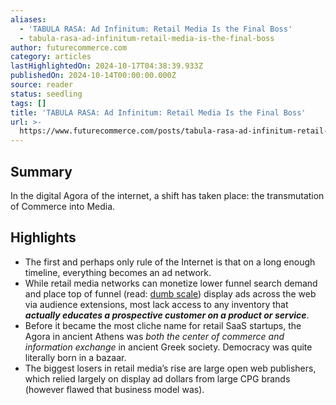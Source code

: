```yaml
---
aliases:
  - 'TABULA RASA: Ad Infinitum: Retail Media Is the Final Boss'
  - tabula-rasa-ad-infinitum-retail-media-is-the-final-boss
author: futurecommerce.com
category: articles
lastHighlightedOn: 2024-10-17T04:38:39.933Z
publishedOn: 2024-10-14T00:00:00.000Z
source: reader
status: seedling
tags: []
title: 'TABULA RASA: Ad Infinitum: Retail Media Is the Final Boss'
url: >-
  https://www.futurecommerce.com/posts/tabula-rasa-ad-infinitum-retail-media-is-the-final-boss
---
```

## Summary

In the digital Agora of the internet, a shift has taken place: the transmutation of Commerce into Media.

## Highlights

- The first and perhaps only rule of the Internet is that on a long enough timeline, everything becomes an ad network.
- While retail media networks can monetize lower funnel search demand and place top of funnel (read: [dumb scale](https://www.linkedin.com/posts/gregrizzardi_adtech-ctv-retailmedia-activity-7247398657031868417-Yhzf/)) display ads across the web via audience extensions, most lack access to any inventory that _**actually educates a prospective customer on a product or service**_.
- Before it became the most cliche name for retail SaaS startups, the Agora in ancient Athens was _both the center of commerce and information exchange_ in ancient Greek society.
  Democracy was quite literally born in a bazaar.
- The biggest losers in retail media’s rise are large open web publishers, which relied largely on display ad dollars from large CPG brands (however flawed that business model was).
